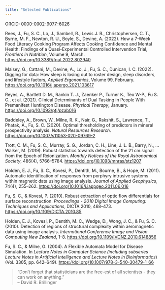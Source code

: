 ```yaml
---
title: "Selected Publications"
---
```


ORCiD: [0000-0002-9077-6026](https://orcid.org/0000-0002-9077-6026)

Rees, J., Fu, S. C., Lo, J., Sambell, R., Lewis J. R., Christophersen, C. T., Byrne, M. F., Newton, R. U., Boyle, S., Devine, A. (2022). How a 7-Week Food Literacy Cooking Program Affects Cooking Confidence and Mental Health: Findings of a Quasi-Experimental Controlled Intervention Trial, _Frontiers in Nutrition_, Volume 9, March. <https://doi.org/10.3389/fnut.2022.802940>

Maisey, G., Cattani, M., Devine, A., Lo, J., Fu, S. C., Dunican, I. C. (2022). Digging for data: How sleep is losing out to roster design, sleep disorders, and lifestyle factors, _Applied Ergonomics_, Volume 99, February. <https://doi.org/10.1016/j.apergo.2021.103617>

Reyes, A., Bartlett D. M., Rankin T. J., Zaenker P., Turner K., Teo W-P., Fu S. C., et al. (2021). Clinical Determinants of Dual Tasking in People With Premanifest Huntington Disease. _Physical Therapy_, January. <https://doi.org/10.1093/ptj/pzab016>

Baddeley, A., Brown, W., Milne, R. K., Nair, G., Rakshit, S., Lawrence, T., Phatak, A., Fu, S. C. (2020). Optimal thresholding of predictors in mineral prospectivity analysis. _Natural Resources Research_. <https://doi.org/10.1007/s11053-020-09769-2>

Trott, C. M., Fu, S. C., Murray, S. G., Jordan, C. H., Line, J. L. B., Barry, N., … Walker, M. (2019). Robust statistics towards detection of the 21 cm signal from the Epoch of Reionization. _Monthly Notices of the Royal Astronomical Society_, 486(4), 5766–5784. <https://doi.org/10.1093/mnras/stz1207>

Holden, E. J., Fu, S. C., Kovesi, P., Dentith, M., Bourne, B., & Hope, M. (2011). Automatic identification of responses from porphyry intrusive systems within magnetic data using image analysis. _Journal of Applied Geophysics_, 74(4), 255–262. <https://doi.org/10.1016/j.jappgeo.2011.06.016>

Fu, S. C., & Kovesi, P. (2010). Robust extraction of optic flow differentials for surface reconstruction. _Proceedings - 2010 Digital Image Computing: Techniques and Applications_, DICTA 2010, 468–473. <https://doi.org/10.1109/DICTA.2010.85>

Holden, E. J., Kovesi, P., Dentith, M. C., Wedge, D., Wong, J. C., & Fu, S. C. (2010). Detection of regions of structural complexity within aeromagnetic data using image analysis. _International Conference Image and Vision Computing New Zealand_, 1–8. <https://doi.org/10.1109/IVCNZ.2010.6148856>

Fu, S. C., & Milne, G. (2004). A Flexible Automata Model for Disease Simulation. In _Lecture Notes in Computer Science (including subseries Lecture Notes in Artificial Intelligence and Lecture Notes in Bioinformatics_) (Vol. 3305, pp. 642–649). <https://doi.org/10.1007/978-3-540-30479-1_66>

> "Don’t forget that statisticians are the free-est of all scientists - they can work on anything."<br>
> -- David R. Brillinger 